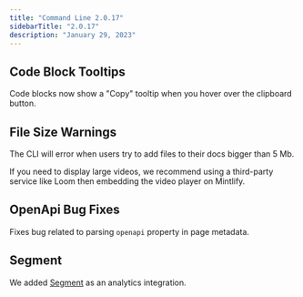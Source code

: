 ```yaml
---
title: "Command Line 2.0.17"
sidebarTitle: "2.0.17"
description: "January 29, 2023"
---
```


## Code Block Tooltips

Code blocks now show a "Copy" tooltip when you hover over the clipboard button.

## File Size Warnings

The CLI will error when users try to add files to their docs bigger than 5 Mb.

If you need to display large videos, we recommend using a third-party service like Loom then embedding the video player on Mintlify.

## OpenApi Bug Fixes

Fixes bug related to parsing `openapi` property in page metadata.

## Segment

We added [Segment](/analytics/set-up/segment) as an analytics integration.
